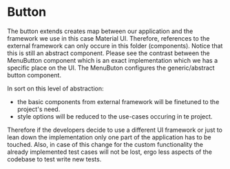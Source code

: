 # Button

The button extends creates map between our application and the framework we use 
in this case Material UI. Therefore, references to the external framework can 
only occure in this folder (components). Notice that this is still an abstract 
component. Please see the contrast between the MenuButton component which is an 
exact implementation which we has a specific place on the UI. The MenuButon 
configures the generic/abstract button component. 


In sort on this level of abstraction:
- the basic components from external framework will be finetuned to the project's need.
- style options will be reduced to the use-cases occuring in te project.

Therefore if the developers decide to use a different UI framework or just to lean down 
the implementation only one part of the application has to be touched. Also, in case of 
this change for the custom functionality the already implemented test cases will not be 
lost, ergo less aspects of the codebase to test write new tests.



##  